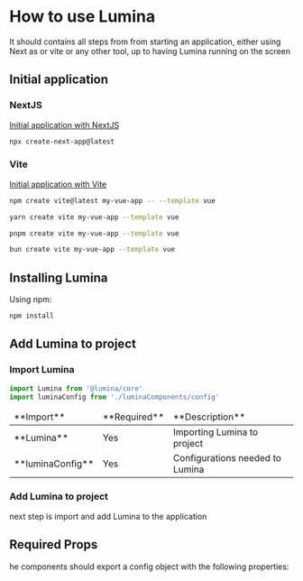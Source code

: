 
<Meta title='Docs/Components/How to use Lumina' />

# How to use Lumina

It should contains all steps from from starting an application, either using Next as or vite or any other tool, up to having Lumina running on the screen

## Initial application

### NextJS

[Initial application with NextJS](https://nextjs.org/docs/getting-started/installation)

```sh
npx create-next-app@latest
```

### Vite

[Initial application with Vite](https://vitejs.dev/guide/)

```sh
npm create vite@latest my-vue-app -- --template vue
```

```sh
yarn create vite my-vue-app --template vue
```

```sh
pnpm create vite my-vue-app --template vue
```

```sh
bun create vite my-vue-app --template vue
```

## Installing Lumina

Using npm:

```sh
npm install
```

## Add Lumina to project

### Import Lumina

```ts
import Lumina from '@lumina/core'
import luminaConfig from './luminaComponents/config'
```

<table>
  <thead>
    <tr>
      <td>**Import**</td>
      <td>**Required**</td>
      <td>**Description**</td>
    </tr>
  </thead>
  <tbody>
    <tr>
      <td>**Lumina**</td>
      <td>Yes</td>
      <td>Importing Lumina to project</td>
    </tr>
    <tr>
      <td>**luminaConfig**</td>
      <td>Yes</td>
      <td>Configurations needed to Lumina</td>
    </tr>
  </tbody>
</table>

### Add Lumina to project

next step is import and add Lumina to the application

## Required Props

he components should export a config object with the following properties:
